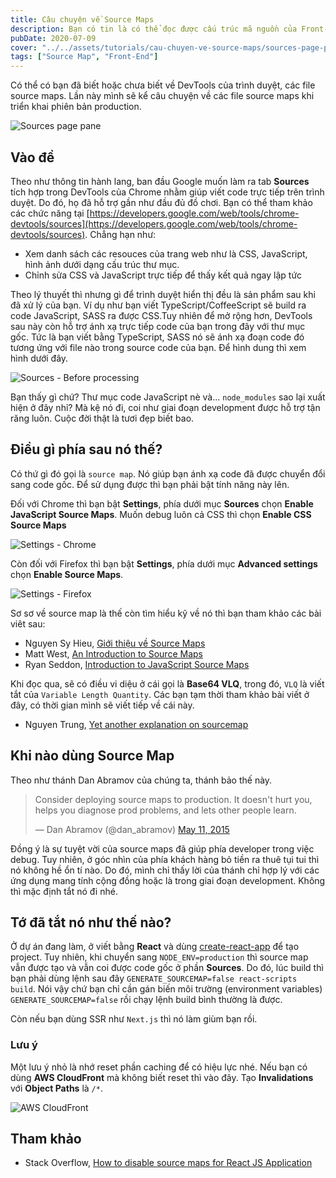 ```yaml
---
title: Câu chuyện về Source Maps
description: Bạn có tin là có thể đọc được cấu trúc mã nguồn của Front-End trên trình duyệt và cách để giải quyết vấn đề này.
pubDate: 2020-07-09
cover: "../../assets/tutorials/cau-chuyen-ve-source-maps/sources-page-pane.png"
tags: ["Source Map", "Front-End"]
---
```


Có thể có bạn đã biết hoặc chưa biết về DevTools của trình duyệt, các file source maps. Lần này mình sẽ kể câu chuyện về các file source maps khi triển khai phiên bản production.

![Sources page pane](../../assets/tutorials/cau-chuyen-ve-source-maps/sources-page-pane.png)

## Vào đề

Theo như thông tin hành lang, ban đầu Google muốn làm ra tab **Sources** tích hợp trong DevTools của Chrome nhằm giúp viết code trực tiếp trên trình duyệt. Do đó, họ đã hỗ trợ gần như đầu đủ đồ chơi. Bạn có thể tham khảo các chức năng tại [https://developers.google.com/web/tools/chrome-devtools/sources](https://developers.google.com/web/tools/chrome-devtools/sources). Chẳng hạn như:

- Xem danh sách các resouces của trang web như là CSS, JavaScript, hình ảnh dưới dạng cấu trúc thư mục.
- Chỉnh sửa CSS và JavaScript trực tiếp để thấy kết quả ngay lập tức

Theo lý thuyết thì nhưng gì để trình duyệt hiển thị đều là sản phẩm sau khi đã xử lý của bạn. Ví dụ như bạn viết TypeScript/CoffeeScript sẽ build ra code JavaScript, SASS ra được CSS.Tuy nhiên để mở rộng hơn, DevTools sau này còn hỗ trợ ánh xạ trực tiếp code của bạn trong đây với thư mục gốc. Tức là bạn viết bằng TypeScript, SASS nó sẽ ánh xạ đoạn code đó tương ứng với file nào trong source code của bạn. Để hình dung thì xem hình dưới đây.

![Sources - Before processing](../../assets/tutorials/cau-chuyen-ve-source-maps/before-sources.png)

Bạn thấy gì chứ? Thư mục code JavaScript nè và... `node_modules` sao lại xuất hiện ở đây nhỉ? Mà kệ nó đi, coi như giai đoạn development được hỗ trợ tận răng luôn. Cuộc đời thật là tươi đẹp biết bao.

## Điều gì phía sau nó thế?

Có thứ gì đó gọi là `source map`. Nó giúp bạn ánh xạ code đã được chuyển đổi sang code gốc. Để sử dụng được thì bạn phải bật tính năng này lên.

Đối với Chrome thì bạn bật **Settings**, phía dưới mục **Sources** chọn **Enable JavaScript Source Maps**. Muốn debug luôn cả CSS thì chọn **Enable CSS Source Maps**

![Settings - Chrome](../../assets/tutorials/cau-chuyen-ve-source-maps/settings-chrome.png)

Còn đối với Firefox thì bạn bật **Settings**, phía dưới mục **Advanced settings** chọn **Enable Source Maps**.

![Settings - Firefox](../../assets/tutorials/cau-chuyen-ve-source-maps/settings-firefox.png)

Sơ sơ về source map là thế còn tìm hiểu kỹ về nó thì bạn tham khảo các bài viêt sau:

- Nguyen Sy Hieu, [Giới thiệu về Source Maps](https://viblo.asia/p/gioi-thieu-ve-source-maps-1VgZvBY1ZAw)
- Matt West, [An Introduction to Source Maps](https://blog.teamtreehouse.com/introduction-source-maps)
- Ryan Seddon, [Introduction to JavaScript Source Maps](https://www.html5rocks.com/en/tutorials/developertools/sourcemaps/#toc-base64vlq)

Khi đọc qua, sẽ có điều vi diệu ở cái gọi là **Base64 VLQ**, trong đó, `VLQ` là viết tắt của `Variable Length Quantity`. Các bạn tạm thời tham khảo bài viết ở đây, có thời gian mình sẽ viết tiếp về cái này.

- Nguyen Trung, [Yet another explanation on sourcemap](https://medium.com/@trungutt/yet-another-explanation-on-sourcemap-669797e418ce)

## Khi nào dùng Source Map

Theo như thánh Dan Abramov của chúng ta, thánh bảo thế này.

> Consider deploying source maps to production. It doesn't hurt you, helps you diagnose prod problems, and lets other people learn.
>
> — Dan Abramov (@dan_abramov) [May 11, 2015](https://twitter.com/dan_abramov/status/597777508025634816?ref_src=twsrc%5Etfw)

Đồng ý là sự tuyệt vời của source maps đã giúp phía developer trong việc debug. Tuy nhiên, ở góc nhìn của phía khách hàng bỏ tiền ra thuê tụi tui thì nó không hề ổn tí nào. Do đó, mình chỉ thấy lời của thánh chỉ hợp lý với các ứng dụng mang tính cộng đồng hoặc là trong giai đoạn development. Không thì mặc định tắt nó đi nhé.

## Tớ đã tắt nó như thế nào?

Ở dự án đang làm, ở viết bằng **React** và dùng [create-react-app](https://github.com/facebook/create-react-app) để tạo project. Tuy nhiên, khi chuyển sang `NODE_ENV=production` thì source map vẫn được tạo và vẫn coi được code gốc ở phần **Sources**. Do đó, lúc build thì bạn phải dùng lệnh sau đây `GENERATE_SOURCEMAP=false react-scripts build`. Nói vậy chứ bạn chỉ cần gán biến môi trường (environment variables) `GENERATE_SOURCEMAP=false` rồi chạy lệnh build bình thường là được.

Còn nếu bạn dùng SSR như `Next.js` thì nó làm giùm bạn rồi.

### Lưu ý

Một lưu ý nhỏ là nhớ reset phần caching để có hiệu lực nhé. Nếu bạn có dùng **AWS CloudFront** mà không biết reset thì vào đây. Tạo **Invalidations** với **Object Paths** là `/*`.

![AWS CloudFront](../../assets/tutorials/cau-chuyen-ve-source-maps/aws-cloudfront.png)

## Tham khảo

- Stack Overflow, [How to disable source maps for React JS Application](https://stackoverflow.com/questions/51984146/how-to-disable-source-maps-for-react-js-application)
